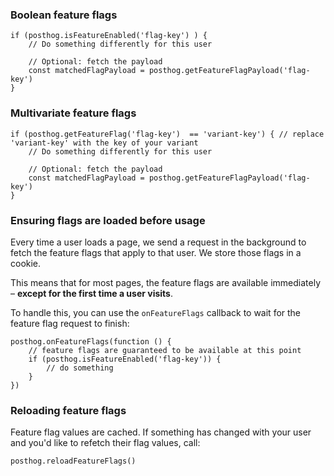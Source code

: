 ### Boolean feature flags

```js-web
if (posthog.isFeatureEnabled('flag-key') ) {
    // Do something differently for this user

    // Optional: fetch the payload
    const matchedFlagPayload = posthog.getFeatureFlagPayload('flag-key')
}
```

### Multivariate feature flags

```js-web
if (posthog.getFeatureFlag('flag-key')  == 'variant-key') { // replace 'variant-key' with the key of your variant
    // Do something differently for this user
    
    // Optional: fetch the payload
    const matchedFlagPayload = posthog.getFeatureFlagPayload('flag-key')
}
```

### Ensuring flags are loaded before usage

Every time a user loads a page, we send a request in the background to fetch the feature flags that apply to that user. We store those flags in a cookie.

This means that for most pages, the feature flags are available immediately – **except for the first time a user visits**.

To handle this, you can use the `onFeatureFlags` callback to wait for the feature flag request to finish:

```js-web
posthog.onFeatureFlags(function () {
    // feature flags are guaranteed to be available at this point
    if (posthog.isFeatureEnabled('flag-key')) {
        // do something
    }
})
```

### Reloading feature flags

Feature flag values are cached. If something has changed with your user and you'd like to refetch their flag values, call:

```js-web
posthog.reloadFeatureFlags()
```
